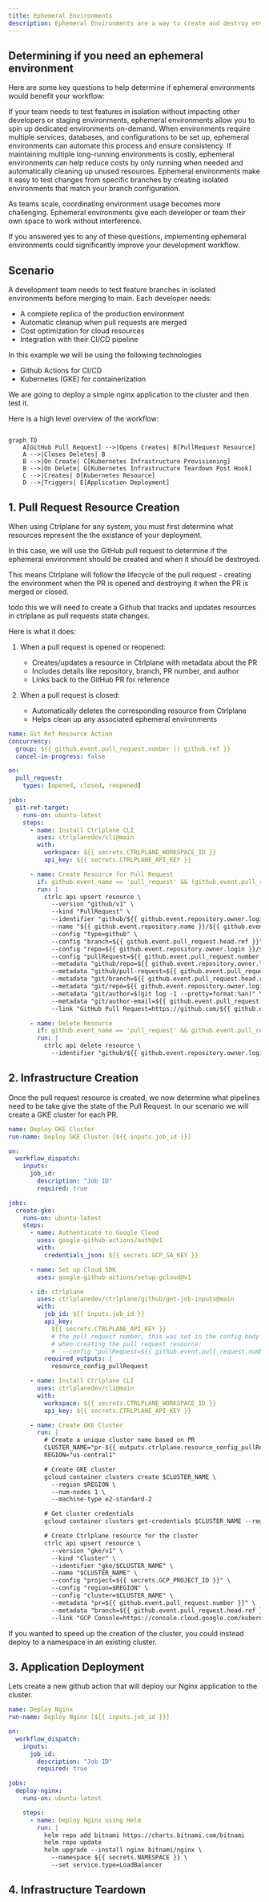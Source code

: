 ```yaml
---
title: Ephemeral Environments
description: Ephemeral Environments are a way to create and destroy environments on demand.
---
```


## Determining if you need an ephemeral environment

Here are some key questions to help determine if ephemeral environments would benefit your workflow:

<AccordionGroup>
  <Accordion title="Do you need isolated testing environments?">
    If your team needs to test features in isolation without impacting other developers or staging environments, ephemeral environments allow you to spin up dedicated environments on-demand.
  </Accordion>

<Accordion title="Are your environments complex to set up?">
  When environments require multiple services, databases, and configurations to
  be set up, ephemeral environments can automate this process and ensure
  consistency.
</Accordion>

<Accordion title="Do you have high infrastructure costs?">
  If maintaining multiple long-running environments is costly, ephemeral
  environments can help reduce costs by only running when needed and
  automatically cleaning up unused resources.
</Accordion>

<Accordion title="Do you need to test branch-specific changes?">
  Ephemeral environments make it easy to test changes from specific branches by
  creating isolated environments that match your branch configuration.
</Accordion>

  <Accordion title="Is your team growing?"> As teams scale, coordinating
    environment usage becomes more challenging. Ephemeral environments give each
  developer or team their own space to work without interference. </Accordion>
</AccordionGroup>

If you answered yes to any of these questions, implementing ephemeral
environments could significantly improve your development workflow.

## Scenario

A development team needs to test feature branches in isolated environments
before merging to main. Each developer needs:

- A complete replica of the production environment
- Automatic cleanup when pull requests are merged
- Cost optimization for cloud resources
- Integration with their CI/CD pipeline

In this example we will be using the following technologies

- Github Actions for CI/CD
- Kubernetes (GKE) for containerization

We are going to deploy a simple nginx application to the cluster and then test
it.

Here is a high level overview of the workflow:

```mermaid

graph TD
    A[GitHub Pull Request] -->|Opens Creates| B[PullRequest Resource]
    A -->|Closes Deletes| B
    B -->|On Create| C[Kubernetes Infrastructure Provisioning]
    B -->|On Delete| G[Kubernetes Infrastructure Teardown Post Hook]
    C -->|Creates| D[Kubernetes Resource]
    D -->|Triggers| E[Application Deployment]
```

## 1. Pull Request Resource Creation

When using Ctrlplane for any system, you must first determine what resources
represent the the existance of your deployment.

In this case, we will use the GitHub pull request to determine if the ephemeral
environment should be created and when it should be destroyed.

This means Ctrlplane will follow the lifecycle of the pull request - creating
the environment when the PR is opened and destroying it when the PR is merged or
closed.

todo this we will need to create a Github that tracks and updates resources in
ctrlplane as pull requests state changes.

Here is what it does:

1. When a pull request is opened or reopened:

   - Creates/updates a resource in Ctrlplane with metadata about the PR
   - Includes details like repository, branch, PR number, and author
   - Links back to the GitHub PR for reference

2. When a pull request is closed:
   - Automatically deletes the corresponding resource from Ctrlplane
   - Helps clean up any associated ephemeral environments

```yaml .github/workflows/create-git-resource.yml
name: Git Ref Resource Action
concurrency:
  group: ${{ github.event.pull_request.number || github.ref }}
  cancel-in-progress: false

on:
  pull_request:
    types: [opened, closed, reopened]

jobs:
  git-ref-target:
    runs-on: ubuntu-latest
    steps:
      - name: Install Ctrlplane CLI
        uses: ctrlplanedev/cli@main
        with:
          workspace: ${{ secrets.CTRLPLANE_WORKSPACE_ID }}
          api_key: ${{ secrets.CTRLPLANE_API_KEY }}

      - name: Create Resource for Pull Request
        if: github.event_name == 'pull_request' && (github.event.pull_request.state == 'open' || github.event.pull_request.state == 'reopened')
        run: |
          ctrlc api upsert resource \
            --version "github/v1" \
            --kind "PullRequest" \
            --identifier "github/${{ github.event.repository.owner.login }}/${{ github.event.repository.name }}/${{ github.event.pull_request.number }}" \
            --name "${{ github.event.repository.name }}/${{ github.event.pull_request.head.ref }}" \
            --config "type=github" \
            --config "branch=${{ github.event.pull_request.head.ref }}" \
            --config "repo=${{ github.event.repository.owner.login }}/${{ github.event.repository.name }}" \
            --config "pullRequest=${{ github.event.pull_request.number }}" \
            --metadata "github/repo=${{ github.event.repository.owner.login }}/${{ github.event.repository.name }}" \
            --metadata "github/pull-request=${{ github.event.pull_request.number }}" \
            --metadata "git/branch=${{ github.event.pull_request.head.ref }}" \
            --metadata "git/repo=${{ github.event.repository.owner.login }}/${{ github.event.repository.name }}" \
            --metadata "git/author=$(git log -1 --pretty=format:%an)" \
            --metadata "git/author-email=${{ github.event.pull_request.head.user.email }}" \
            --link "GitHub Pull Request=https://github.com/${{ github.event.repository.owner.login }}/${{ github.event.repository.name }}/pull/${{ github.event.pull_request.number }}"

      - name: Delete Resource
        if: github.event_name == 'pull_request' && github.event.pull_request.state == 'closed'
        run: |
          ctrlc api delete resource \
            --identifier "github/${{ github.event.repository.owner.login }}/${{ github.event.repository.name }}/${{ github.event.pull_request.number }}"
```

## 2. Infrastructure Creation

Once the pull request resource is created, we now determine what pipelines need
to be take give the state of the Pull Request. In our scenario we will create a
GKE cluster for each PR.

```yaml .github/workflows/deploy-gke-cluster.yml
name: Deploy GKE Cluster
run-name: Deploy GKE Cluster [${{ inputs.job_id }}]

on:
  workflow_dispatch:
    inputs:
      job_id:
        description: "Job ID"
        required: true

jobs:
  create-gke:
    runs-on: ubuntu-latest
    steps:
      - name: Authenticate to Google Cloud
        uses: google-github-actions/auth@v1
        with:
          credentials_json: ${{ secrets.GCP_SA_KEY }}

      - name: Set up Cloud SDK
        uses: google-github-actions/setup-gcloud@v1

      - id: ctrlplane
        uses: ctrlplanedev/ctrlplane/github/get-job-inputs@main
        with:
          job_id: ${{ inputs.job_id }}
          api_key:
            ${{ secrets.CTRLPLANE_API_KEY }}
            # the pull request number, this was set in the config body
            # when creating the pull request resource:
            # `--config "pullRequest=${{ github.event.pull_request.number }}"`
          required_outputs: |
            resource_config_pullRequest

      - name: Install Ctrlplane CLI
        uses: ctrlplanedev/cli@main
        with:
          workspace: ${{ secrets.CTRLPLANE_WORKSPACE_ID }}
          api_key: ${{ secrets.CTRLPLANE_API_KEY }}

      - name: Create GKE Cluster
        run: |
          # Create a unique cluster name based on PR
          CLUSTER_NAME="pr-${{ outputs.ctrlplane.resource_config_pullRequest }}"
          REGION="us-central1"

          # Create GKE cluster
          gcloud container clusters create $CLUSTER_NAME \
            --region $REGION \
            --num-nodes 1 \
            --machine-type e2-standard-2

          # Get cluster credentials
          gcloud container clusters get-credentials $CLUSTER_NAME --region $REGION

          # Create Ctrlplane resource for the cluster
          ctrlc api upsert resource \
            --version "gke/v1" \
            --kind "Cluster" \
            --identifier "gke/$CLUSTER_NAME" \
            --name "$CLUSTER_NAME" \
            --config "project=${{ secrets.GCP_PROJECT_ID }}" \
            --config "region=$REGION" \
            --config "cluster=$CLUSTER_NAME" \
            --metadata "pr=${{ github.event.pull_request.number }}" \
            --metadata "branch=${{ github.event.pull_request.head.ref }}" \
            --link "GCP Console=https://console.cloud.google.com/kubernetes/clusters/details/$REGION/$CLUSTER_NAME"
```

<Note>
  If you wanted to speed up the creation of the cluster, you could instead
  deploy to a namespace in an existing cluster.
</Note>

## 3. Application Deployment

Lets create a new github action that will deploy our Nginx application to the cluster.

```yaml .github/workflows/deploy-nginx.yml
name: Deploy Nginx
run-name: Deploy Nginx [${{ inputs.job_id }}]

on:
  workflow_dispatch:
    inputs:
      job_id:
        description: "Job ID"
        required: true

jobs:
  deploy-nginx:
    runs-on: ubuntu-latest

    steps:
      - name: Deploy Nginx using Helm
        run: |
          helm repo add bitnami https://charts.bitnami.com/bitnami
          helm repo update
          helm upgrade --install nginx bitnami/nginx \
            --namespace ${{ secrets.NAMESPACE }} \
            --set service.type=LoadBalancer
```

## 4. Infrastructure Teardown
